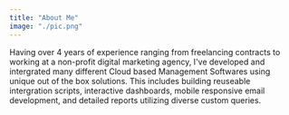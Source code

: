 ```yaml
---
title: "About Me"
image: "./pic.png"
---
```



Having over 4 years of experience ranging from freelancing contracts to working at a non-profit digital marketing agency, I've developed and intergrated many different Cloud based Management Softwares using unique out of the box solutions. This includes building reuseable intergration scripts, interactive dashboards, mobile responsive email development, and detailed reports utilizing diverse custom queries.
